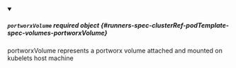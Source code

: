 


<details className="config-field" data-expandable="true" open>
<summary>

##### `portworxVolume` <span className="config-field-required" data-required="false">required</span> <span className="config-field-type">object</span> <span className="config-field-default"></span> <span className="config-field-enum"></span> {#runners-spec-clusterRef-podTemplate-spec-volumes-portworxVolume}

portworxVolume represents a portworx volume attached and mounted on kubelets host machine

</summary>

<PartialPortworxVolumereference />


</details>
